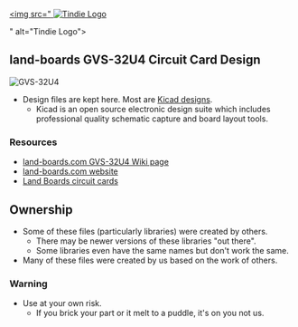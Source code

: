 <a href="https://www.tindie.com/products/land_boards/arduino-leonardo-compatible-with-gvs-pins-gvs-32/" >
<img src="<a href="https://www.tindie.com/stores/land_boards/" >
<img src="http://land-boards.com/tindie/tindie-larges-v2.png" alt="Tindie Logo">
</img></a>

" alt="Tindie Logo">
</img></a>

== land-boards GVS-32U4 Circuit Card Design ==

<img src="http://land-boards.com/blwiki/images/9/91/GVS-32U4-X2-CCA-640-006.JPG" alt="GVS-32U4"></img>

* Design files are kept here. Most are [http://www.kicad-pcb.org/display/KICAD/KiCad+EDA+Software+Suite/ Kicad designs].
** Kicad is an open source electronic design suite which includes professional quality schematic capture and board layout tools.

=== Resources ===

* [http://land-boards.com/blwiki/index.php?title=GVS-32U4 land-boards.com GVS-32U4 Wiki page]
* [http://land-boards.com/content/ land-boards.com website]
* [http://land-boards.com/blwiki/index.php Land Boards circuit cards]

== Ownership ==

* Some of these files (particularly libraries) were created by others.
** There may be newer versions of these libraries "out there".
** Some libraries even have the same names but don't work the same.
* Many of these files were created by us based on the work of others.

=== Warning ===

* Use at your own risk.
** If you brick your part or it melt to a puddle, it's on you not us.
